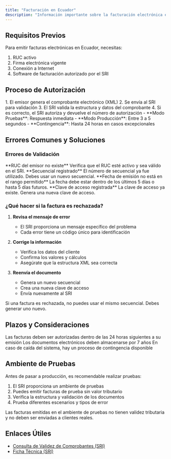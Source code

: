 ```yaml
---
title: "Facturación en Ecuador"
description: "Información importante sobre la facturación electrónica en Ecuador"
---
```


## Requisitos Previos

Para emitir facturas electrónicas en Ecuador, necesitas:

1. RUC activo
2. Firma electrónica vigente
3. Conexión a Internet
4. Software de facturación autorizado por el SRI

## Proceso de Autorización

<AccordionGroup>
  <Accordion icon="check" title="Emisión y Validación">
    1. El emisor genera el comprobante electrónico (XML)
    2. Se envía al SRI para validación
    3. El SRI valida la estructura y datos del comprobante
    4. Si es correcto, el SRI autoriza y devuelve el número de autorización
  </Accordion>

  <Accordion icon="clock" title="Tiempos de Respuesta">
    - **Modo Pruebas**: Respuesta inmediata
    - **Modo Producción**: Entre 3 a 5 segundos
    - **Contingencia**: Hasta 24 horas en casos excepcionales
  </Accordion>
</AccordionGroup>

## Errores Comunes y Soluciones

### Errores de Validación

<ResponseField name="ERROR 43" type="error">
  **RUC del emisor no existe** Verifica que el RUC esté activo y sea válido en
  el SRI.
</ResponseField>

<ResponseField name="ERROR 45" type="error">
  **Secuencial registrado** El número de secuencial ya fue utilizado. Debes usar
  un nuevo secuencial.
</ResponseField>

<ResponseField name="ERROR 50" type="error">
  **Fecha de emisión no está en el rango permitido** La fecha debe estar dentro
  de los últimos 5 días o hasta 5 días futuros.
</ResponseField>

<ResponseField name="ERROR 52" type="error">
  **Clave de acceso registrada** La clave de acceso ya existe. Genera una nueva
  clave de acceso.
</ResponseField>

### ¿Qué hacer si la factura es rechazada?

1. **Revisa el mensaje de error**

   - El SRI proporciona un mensaje específico del problema
   - Cada error tiene un código único para identificación

2. **Corrige la información**

   - Verifica los datos del cliente
   - Confirma los valores y cálculos
   - Asegúrate que la estructura XML sea correcta

3. **Reenvía el documento**
   - Genera un nuevo secuencial
   - Crea una nueva clave de acceso
   - Envía nuevamente al SRI

<Note>
  Si una factura es rechazada, no puedes usar el mismo secuencial. Debes generar
  uno nuevo.
</Note>

## Plazos y Consideraciones

<CardGroup>
  <Card title="Plazo de Autorización" icon="clock">
    Las facturas deben ser autorizadas dentro de las 24 horas siguientes a su
    emisión
  </Card>
  <Card title="Almacenamiento" icon="hard-drive">
    Los documentos electrónicos deben almacenarse por 7 años
  </Card>
  <Card title="Contingencia" icon="triangle-exclamation">
    En caso de caída del sistema, hay un proceso de contingencia disponible
  </Card>
</CardGroup>

## Ambiente de Pruebas

Antes de pasar a producción, es recomendable realizar pruebas:

1. El SRI proporciona un ambiente de pruebas
2. Puedes emitir facturas de prueba sin valor tributario
3. Verifica la estructura y validación de los documentos
4. Prueba diferentes escenarios y tipos de error

<Warning>
  Las facturas emitidas en el ambiente de pruebas no tienen validez tributaria y
  no deben ser enviadas a clientes reales.
</Warning>

## Enlaces Útiles

- [Consulta de Validez de Comprobantes (SRI)](https://srienlinea.sri.gob.ec/facturacion-internet/consultas/publico/consulta-validez-documento.jspa)
- [Ficha Técnica (SRI)](https://www.sri.gob.ec/o/sri-portlet-biblioteca-alfresco-internet/descargar/435ca226-b48d-4080-bb12-bf03a54527fd/Ficha%20te%CC%81cnica%20Comprobantes%20Electro%CC%81nicos%20Esquema%20Offline%20Versio%CC%81n%202.21.pdf)
